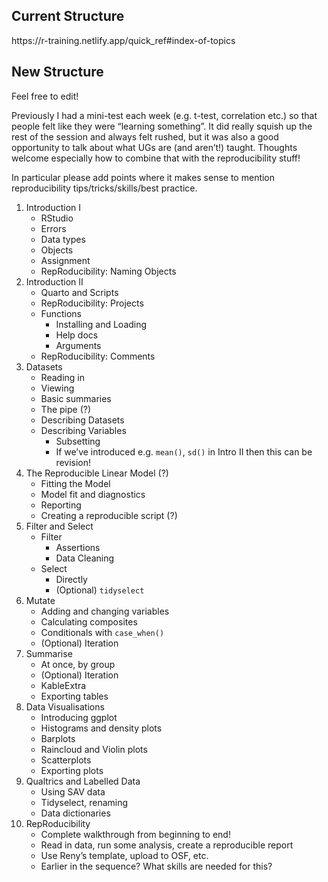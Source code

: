 ## Current Structure

https://r-training.netlify.app/quick_ref#index-of-topics

## New Structure

Feel free to edit!

Previously I had a mini-test each week (e.g. t-test, correlation etc.) so that people felt like they were "learning something". It did really squish up the rest of the session and always felt rushed, but it was also a good opportunity to talk about what UGs are (and aren't!) taught. Thoughts welcome especially how to combine that with the reproducibility stuff!

In particular please add points where it makes sense to mention reproducibility tips/tricks/skills/best practice.

1. Introduction I
    - RStudio
    - Errors
    - Data types
    - Objects
    - Assignment
    - RepRoducibility: Naming Objects

2. Introduction II
    - Quarto and Scripts
    - RepRoducibility: Projects
    - Functions
        - Installing and Loading
        - Help docs
        - Arguments
    - RepRoducibility: Comments
    
3. Datasets
    - Reading in
    - Viewing
    - Basic summaries
    - The pipe (?)
    - Describing Datasets
    - Describing Variables
        - Subsetting
        - If we've introduced e.g. `mean()`, `sd()` in Intro II then this can be revision!
        
4. The Reproducible Linear Model (?)
    - Fitting the Model
    - Model fit and diagnostics
    - Reporting
    - Creating a reproducible script (?)
    
5. Filter and Select
    - Filter
        - Assertions
        - Data Cleaning
    - Select
        - Directly
        - (Optional) `tidyselect`

6. Mutate
    - Adding and changing variables
    - Calculating composites
    - Conditionals with `case_when()`
    - (Optional) Iteration
    
7. Summarise
    - At once, by group
    - (Optional) Iteration
    - KableExtra
    - Exporting tables
    
8. Data Visualisations
    - Introducing ggplot
    - Histograms and density plots
    - Barplots
    - Raincloud and Violin plots
    - Scatterplots
    - Exporting plots
    
9. Qualtrics and Labelled Data
    - Using SAV data
    - Tidyselect, renaming
    - Data dictionaries
    
10. RepRoducibility
    - Complete walkthrough from beginning to end!
    - Read in data, run some analysis, create a reproducible report
    - Use Reny's template, upload to OSF, etc.
    - Earlier in the sequence? What skills are needed for this?



